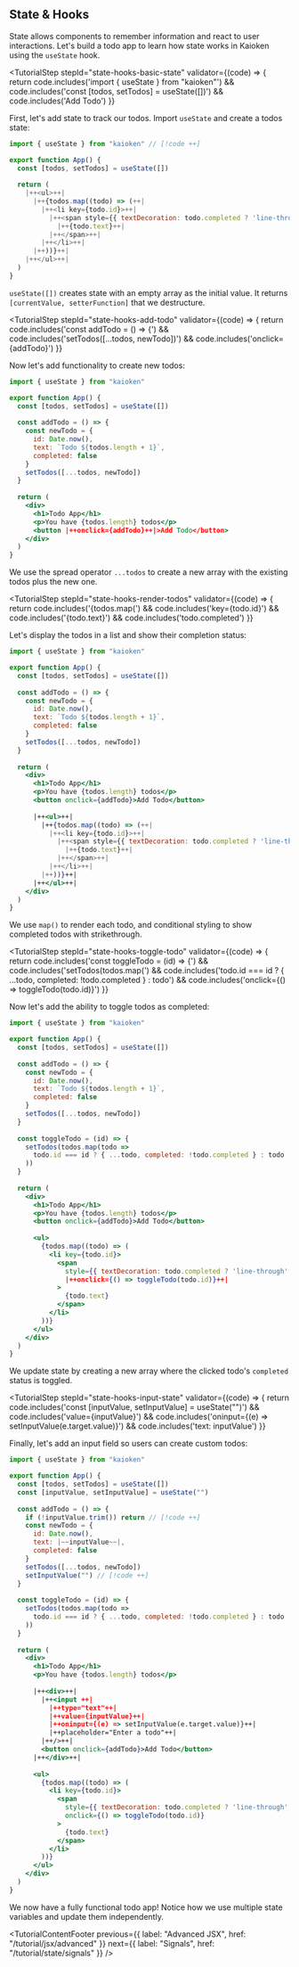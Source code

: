 

## State & Hooks

State allows components to remember information and react to user interactions. 
Let's build a todo app to learn how state works in Kaioken using the `useState` hook.

<TutorialStep 
  stepId="state-hooks-basic-state"
  validator={(code) => {
    return code.includes('import { useState } from "kaioken"') &&
      code.includes('const [todos, setTodos] = useState([])') &&
      code.includes('Add Todo')
  }}
>
  First, let's add state to track our todos. Import `useState` and create a todos state:

  ```jsx
  import { useState } from "kaioken" // [!code ++]

  export function App() {
    const [todos, setTodos] = useState([])
    
    return (
      |++<ul>++|
        |++{todos.map((todo) => (++|
          |++<li key={todo.id}>++|
            |++<span style={{ textDecoration: todo.completed ? 'line-through' : 'none' }}>++|
              |++{todo.text}++|
            |++</span>++|
          |++</li>++|
        |++))}++|
      |++</ul>++|
    )
  }
  ```

  `useState([])` creates state with an empty array as the initial value.
  It returns `[currentValue, setterFunction]` that we destructure.
</TutorialStep>

<TutorialStep 
  stepId="state-hooks-add-todo"
  validator={(code) => {
    return code.includes('const addTodo = () => {') &&
      code.includes('setTodos([...todos, newTodo])') &&
      code.includes('onclick={addTodo}')
  }}
>
  Now let's add functionality to create new todos:

  ```jsx
  import { useState } from "kaioken"

  export function App() {
    const [todos, setTodos] = useState([])
    
    const addTodo = () => {
      const newTodo = {
        id: Date.now(),
        text: `Todo ${todos.length + 1}`,
        completed: false
      }
      setTodos([...todos, newTodo])
    }
    
    return (
      <div>
        <h1>Todo App</h1>
        <p>You have {todos.length} todos</p>
        <button |++onclick={addTodo}++|>Add Todo</button>
      </div>
    )
  }
  ```

  We use the spread operator `...todos` to create a new array with the existing todos plus the new one.
</TutorialStep>

<TutorialStep 
  stepId="state-hooks-render-todos"
  validator={(code) => {
    return code.includes('{todos.map(') &&
      code.includes('key={todo.id}') &&
      code.includes('{todo.text}') &&
      code.includes('todo.completed')
  }}
>
  Let's display the todos in a list and show their completion status:

  ```jsx
  import { useState } from "kaioken"

  export function App() {
    const [todos, setTodos] = useState([])
    
    const addTodo = () => {
      const newTodo = {
        id: Date.now(),
        text: `Todo ${todos.length + 1}`,
        completed: false
      }
      setTodos([...todos, newTodo])
    }
    
    return (
      <div>
        <h1>Todo App</h1>
        <p>You have {todos.length} todos</p>
        <button onclick={addTodo}>Add Todo</button>
        
        |++<ul>++|
          |++{todos.map((todo) => (++|
            |++<li key={todo.id}>++|
              |++<span style={{ textDecoration: todo.completed ? 'line-through' : 'none' }}>++|
                |++{todo.text}++|
              |++</span>++|
            |++</li>++|
          |++))}++|
        |++</ul>++|
      </div>
    )
  }
  ```

  We use `map()` to render each todo, and conditional styling to show completed todos with strikethrough.
</TutorialStep>

<TutorialStep 
  stepId="state-hooks-toggle-todo"
  validator={(code) => {
    return code.includes('const toggleTodo = (id) => {') &&
      code.includes('setTodos(todos.map(') &&
      code.includes('todo.id === id ? { ...todo, completed: !todo.completed } : todo') &&
      code.includes('onclick={() => toggleTodo(todo.id)}')
  }}
>
  Now let's add the ability to toggle todos as completed:

  ```jsx
  import { useState } from "kaioken"

  export function App() {
    const [todos, setTodos] = useState([])
    
    const addTodo = () => {
      const newTodo = {
        id: Date.now(),
        text: `Todo ${todos.length + 1}`,
        completed: false
      }
      setTodos([...todos, newTodo])
    }
    
    const toggleTodo = (id) => {
      setTodos(todos.map(todo =>
        todo.id === id ? { ...todo, completed: !todo.completed } : todo
      ))
    }
    
    return (
      <div>
        <h1>Todo App</h1>
        <p>You have {todos.length} todos</p>
        <button onclick={addTodo}>Add Todo</button>
        
        <ul>
          {todos.map((todo) => (
            <li key={todo.id}>
              <span 
                style={{ textDecoration: todo.completed ? 'line-through' : 'none' }}
                |++onclick={() => toggleTodo(todo.id)}++|
              >
                {todo.text}
              </span>
            </li>
          ))}
        </ul>
      </div>
    )
  }
  ```

  We update state by creating a new array where the clicked todo's `completed` status is toggled.
</TutorialStep>

<TutorialStep 
  stepId="state-hooks-input-state"
  validator={(code) => {
    return code.includes('const [inputValue, setInputValue] = useState("")') &&
      code.includes('value={inputValue}') &&
      code.includes('oninput={(e) => setInputValue(e.target.value)}') &&
      code.includes('text: inputValue')
  }}
>
  Finally, let's add an input field so users can create custom todos:

  ```jsx
  import { useState } from "kaioken"

  export function App() {
    const [todos, setTodos] = useState([])
    const [inputValue, setInputValue] = useState("")
    
    const addTodo = () => {
      if (!inputValue.trim()) return // [!code ++]
      const newTodo = {
        id: Date.now(),
        text: |~~inputValue~~|,
        completed: false
      }
      setTodos([...todos, newTodo])
      setInputValue("") // [!code ++]
    }
    
    const toggleTodo = (id) => {
      setTodos(todos.map(todo =>
        todo.id === id ? { ...todo, completed: !todo.completed } : todo
      ))
    }
    
    return (
      <div>
        <h1>Todo App</h1>
        <p>You have {todos.length} todos</p>
        
        |++<div>++|
          |++<input ++|
            |++type="text"++|
            |++value={inputValue}++|
            |++oninput={(e) => setInputValue(e.target.value)}++|
            |++placeholder="Enter a todo"++|
          |++/>++|
          <button onclick={addTodo}>Add Todo</button>
        |++</div>++|
        
        <ul>
          {todos.map((todo) => (
            <li key={todo.id}>
              <span 
                style={{ textDecoration: todo.completed ? 'line-through' : 'none' }}
                onclick={() => toggleTodo(todo.id)}
              >
                {todo.text}
              </span>
            </li>
          ))}
        </ul>
      </div>
    )
  }
  ```

  We now have a fully functional todo app! Notice how we use multiple state variables and update them independently.
</TutorialStep>

<TutorialContentFooter
  previous={{ label: "Advanced JSX", href: "/tutorial/jsx/advanced" }}
  next={{ label: "Signals", href: "/tutorial/state/signals" }}
/>